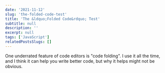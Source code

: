 ```yaml
---
date: '2021-11-12'
slug: 'the-folded-code-test'
title: 'The &ldquo;Folded Code&rdquo; Test'
subtitle: null
description: ''
excerpt: null
tags: ['JavaScript']
relatedPostsSlugs: []
---
```


One underrated feature of code editors is "code folding". I use it all the time, and I think it can help you write better code, but why it helps might not be obvious.
